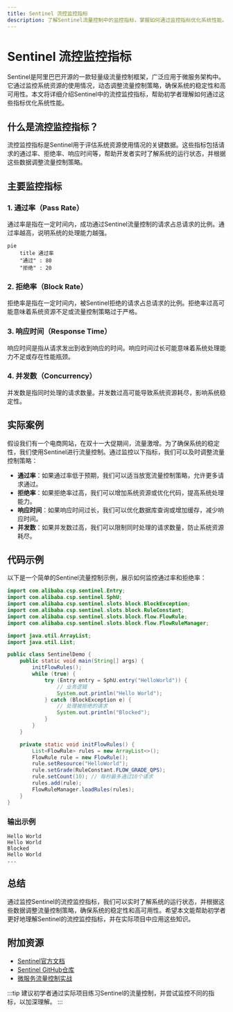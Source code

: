 ```yaml
---
title: Sentinel 流控监控指标
description: 了解Sentinel流量控制中的监控指标，掌握如何通过监控指标优化系统性能。
---
```


# Sentinel 流控监控指标

Sentinel是阿里巴巴开源的一款轻量级流量控制框架，广泛应用于微服务架构中。它通过监控系统资源的使用情况，动态调整流量控制策略，确保系统的稳定性和高可用性。本文将详细介绍Sentinel中的流控监控指标，帮助初学者理解如何通过这些指标优化系统性能。

## 什么是流控监控指标？

流控监控指标是Sentinel用于评估系统资源使用情况的关键数据。这些指标包括请求的通过率、拒绝率、响应时间等，帮助开发者实时了解系统的运行状态，并根据这些数据调整流量控制策略。

## 主要监控指标

### 1. 通过率（Pass Rate）
通过率是指在一定时间内，成功通过Sentinel流量控制的请求占总请求的比例。通过率越高，说明系统的处理能力越强。

```mermaid
pie
    title 通过率
    "通过" : 80
    "拒绝" : 20
```

### 2. 拒绝率（Block Rate）
拒绝率是指在一定时间内，被Sentinel拒绝的请求占总请求的比例。拒绝率过高可能意味着系统资源不足或流量控制策略过于严格。

### 3. 响应时间（Response Time）
响应时间是指从请求发出到收到响应的时间。响应时间过长可能意味着系统处理能力不足或存在性能瓶颈。

### 4. 并发数（Concurrency）
并发数是指同时处理的请求数量。并发数过高可能导致系统资源耗尽，影响系统稳定性。

## 实际案例

假设我们有一个电商网站，在双十一大促期间，流量激增。为了确保系统的稳定性，我们使用Sentinel进行流量控制。通过监控以下指标，我们可以及时调整流量控制策略：

- **通过率**：如果通过率低于预期，我们可以适当放宽流量控制策略，允许更多请求通过。
- **拒绝率**：如果拒绝率过高，我们可以增加系统资源或优化代码，提高系统处理能力。
- **响应时间**：如果响应时间过长，我们可以优化数据库查询或增加缓存，减少响应时间。
- **并发数**：如果并发数过高，我们可以限制同时处理的请求数量，防止系统资源耗尽。

## 代码示例

以下是一个简单的Sentinel流量控制示例，展示如何监控通过率和拒绝率：

```java
import com.alibaba.csp.sentinel.Entry;
import com.alibaba.csp.sentinel.SphU;
import com.alibaba.csp.sentinel.slots.block.BlockException;
import com.alibaba.csp.sentinel.slots.block.RuleConstant;
import com.alibaba.csp.sentinel.slots.block.flow.FlowRule;
import com.alibaba.csp.sentinel.slots.block.flow.FlowRuleManager;

import java.util.ArrayList;
import java.util.List;

public class SentinelDemo {
    public static void main(String[] args) {
        initFlowRules();
        while (true) {
            try (Entry entry = SphU.entry("HelloWorld")) {
                // 业务逻辑
                System.out.println("Hello World");
            } catch (BlockException e) {
                // 处理被拒绝的请求
                System.out.println("Blocked");
            }
        }
    }

    private static void initFlowRules() {
        List<FlowRule> rules = new ArrayList<>();
        FlowRule rule = new FlowRule();
        rule.setResource("HelloWorld");
        rule.setGrade(RuleConstant.FLOW_GRADE_QPS);
        rule.setCount(10); // 每秒最多通过10个请求
        rules.add(rule);
        FlowRuleManager.loadRules(rules);
    }
}
```

### 输出示例

```
Hello World
Hello World
Blocked
Hello World
...
```

## 总结

通过监控Sentinel的流控监控指标，我们可以实时了解系统的运行状态，并根据这些数据调整流量控制策略，确保系统的稳定性和高可用性。希望本文能帮助初学者更好地理解Sentinel的流控监控指标，并在实际项目中应用这些知识。

## 附加资源

- [Sentinel官方文档](https://sentinelguard.io/)
- [Sentinel GitHub仓库](https://github.com/alibaba/Sentinel)
- [微服务流量控制实战](https://example.com/microservices-traffic-control)

:::tip
建议初学者通过实际项目练习Sentinel的流量控制，并尝试监控不同的指标，以加深理解。
:::